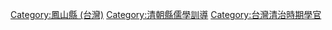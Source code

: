 [[Category:鳳山縣_(台灣)|Category:鳳山縣 (台灣)]]
[[Category:清朝縣儒學訓導|Category:清朝縣儒學訓導]]
[[Category:台灣清治時期學官|Category:台灣清治時期學官]]